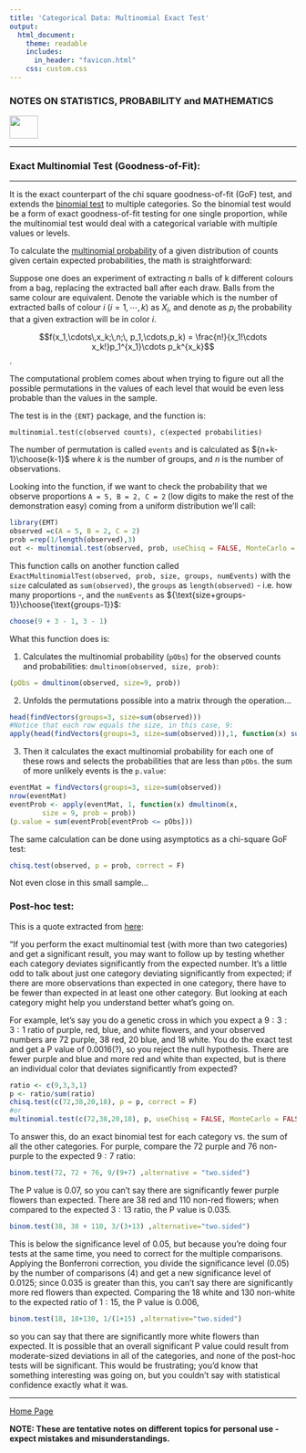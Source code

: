 ```yaml
---
title: 'Categorical Data: Multinomial Exact Test'
output: 
  html_document:
    theme: readable
    includes:
      in_header: "favicon.html" 
    css: custom.css
---
```



### **NOTES ON STATISTICS, PROBABILITY and MATHEMATICS**

<a href="http://rinterested.github.io/statistics/index.html">
<img HEIGHT="40" WIDTH="50" src="logo.PNG"></a>

---

### Exact Multinomial Test (Goodness-of-Fit):

---

It is the exact counterpart of the chi square goodness-of-fit (GoF) test, and extends the [binomial test](http://rinterested.github.io/statistics/sample_proportion_to_population.html) to multiple categories. So the binomial test would be a form of exact goodness-of-fit testing for one single proportion, while the multinomial test would deal with a categorical variable with multiple values or levels.

To calculate the [multinomial probability](https://en.wikipedia.org/wiki/Multinomial_distribution) of a given distribution of counts given certain expected probabilities, the math is straightforward:


Suppose one does an experiment of extracting $n$ balls of k different colours from a bag, replacing the extracted ball after each draw. Balls from the same colour are equivalent. Denote the variable which is the number of extracted balls of colour $i$ ($i = 1,\cdots, k$) as $X_i$, and denote as $p_i$ the probability that a given extraction will be in color $i$.

$$f(x_1,\cdots\,x_k;\,n;\, p_1,\cdots,p_k) = \frac{n!}{x_1!\cdots x_k!}p_1^{x_1}\cdots p_k^{x_k}$$.

The computational problem comes about when trying to figure out all the possible permutations in the values of each level that would be even less probable than the values in the sample.

The test is in the `{ENT}` package, and the function is:

`multinomial.test(c(observed counts), c(expected probabilities)`

The number of permutation is called `events` and is calculated as ${n+k-1}\choose{k-1}$ where $k$ is the number of groups, and $n$ is the number of observations.

Looking into the function, if we want to check the probability that we observe proportions `A = 5, B = 2, C = 2` (low digits to make the rest of the demonstration easy) coming from a uniform distribution we'll call:

```r
library(EMT)
observed =c(A = 5, B = 2, C = 2)
prob =rep(1/length(observed),3)
out <- multinomial.test(observed, prob, useChisq = FALSE, MonteCarlo = FALSE)
```

This function calls on another function called `ExactMultinomialTest(observed, prob, size, groups, numEvents)` with the `size` calculated as `sum(observed)`, the `groups` as `length(observed)` - i.e. how many proportions -, and the `numEvents` as ${\text{size+groups-1}}\choose{\text{groups-1}}$:

```r
choose(9 + 3 - 1, 3 - 1)
```

What this function does is:

1. Calculates the multinomial probability (`pObs`) for the observed counts and probabilities: `dmultinom(observed, size, prob)`:

```r
(pObs = dmultinom(observed, size=9, prob))
```

2. Unfolds the permutations possible into a matrix through the operation...

```r
head(findVectors(groups=3, size=sum(observed)))
#Notice that each row equals the size, in this case, 9:
apply(head(findVectors(groups=3, size=sum(observed))),1, function(x) sum(x))
```

3. Then it calculates the exact multinomial probability for each one of these rows and selects the probabilities that are less than `pObs`. the sum of more unlikely events is the `p.value`:

```r
eventMat = findVectors(groups=3, size=sum(observed))
nrow(eventMat)
eventProb <- apply(eventMat, 1, function(x) dmultinom(x, 
        size = 9, prob = prob))
(p.value = sum(eventProb[eventProb <= pObs]))
```

The same calculation can be done using asymptotics as a chi-square GoF test:

```r
chisq.test(observed, p = prob, correct = F)
```

Not even close in this small sample...


### Post-hoc test:

This is a quote extracted from [here](http://www.biostathandbook.com/exactgof.html#posthoc):


"If you perform the exact multinomial test (with more than two categories) and get a significant result, you may want to follow up by testing whether each category deviates significantly from the expected number. It's a little odd to talk about just one category deviating significantly from expected; if there are more observations than expected in one category, there have to be fewer than expected in at least one other category. But looking at each category might help you understand better what's going on.

For example, let's say you do a genetic cross in which you expect a $9:3:3:1$ ratio of purple, red, blue, and white flowers, and your observed numbers are $72$ purple, $38$ red, $20$ blue, and $18$ white. You do the exact test and get a P value of $0.0016$(?), so you reject the null hypothesis. There are fewer purple and blue and more red and white than expected, but is there an individual color that deviates significantly from expected?

```r
ratio <- c(9,3,3,1)
p <- ratio/sum(ratio)
chisq.test(c(72,38,20,18), p = p, correct = F)
#or
multinomial.test(c(72,38,20,18), p, useChisq = FALSE, MonteCarlo = FALSE)
```

To answer this, do an exact binomial test for each category vs. the sum of all the other categories. For purple, compare the $72$ purple and $76$ non-purple to the expected $9:7$ ratio:

```r
binom.test(72, 72 + 76, 9/(9+7) ,alternative = "two.sided")
```
The P value is $0.07$, so you can't say there are significantly fewer purple flowers than expected. There are $38$ red and $110$ non-red flowers; when compared to the expected $3:13$ ratio, the P value is $0.035$. 

```r
binom.test(38, 38 + 110, 3/(3+13) ,alternative="two.sided")
```

This is below the significance level of $0.05$, but because you're doing four tests at the same time, you need to correct for the multiple comparisons. Applying the Bonferroni correction, you divide the significance level ($0.05$) by the number of comparisons ($4$) and get a new significance level of $0.0125$; since $0.035$ is greater than this, you can't say there are significantly more red flowers than expected. Comparing the $18$ white and $130$ non-white to the expected ratio of $1:15$, the P value is $0.006$, 

```r
binom.test(18, 18+130, 1/(1+15) ,alternative="two.sided")
```

so you can say that there are significantly more white flowers than expected.
It is possible that an overall significant P value could result from moderate-sized deviations in all of the categories, and none of the post-hoc tests will be significant. This would be frustrating; you'd know that something interesting was going on, but you couldn't say with statistical confidence exactly what it was.

---
<a href="http://rinterested.github.io/statistics/index.html">Home Page</a>

**NOTE: These are tentative notes on different topics for personal use - expect mistakes and misunderstandings.**
